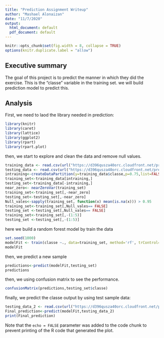 ```yaml
---
title: "Prediction Assignment Writeup"
author: "Mashael Alonaizan"
date: "11/7/2020"
output:
  html_document: default
  pdf_document: default
---
```


```r
knitr::opts_chunk$set(fig.width = 8, collapse = TRUE)
options(knitr.duplicate.label = "allow")
```

## Executive summary
The goal of this project is to predict the manner in which they did the exercise. This is the "classe" variable in the training set. 
we will build prediction model to predict this. 

## Analysis

First, we need to laod the library needed in prediction: 

```r
library(knitr)
library(caret)
library(lattice)
library(ggplot2)
library(rpart)
library(rpart.plot)
```
then, we start to explore and clean the data and remove null values. 

```r
training_data <- read.csv(url("https://d396qusza40orc.cloudfront.net/predmachlearn/pml-training.csv"))
testing_data <- read.csv(url("https://d396qusza40orc.cloudfront.net/predmachlearn/pml-testing.csv"))
intraining<-createDataPartition(y=training_data$classe,p=0.75,list=FALSE)
training_set<-training_data[intraining,]
testing_set<-training_data[-intraining,]
near_zero<- nearZeroVar(training_set)
training_set<-training_set[,-near_zero]
testing_set<-testing_set[,-near_zero]
Null_vales<-sapply(training_set, function(x) mean(is.na(x))) > 0.95
training_set<-training_set[,Null_vales== FALSE]
testing_set <-testing_set[,Null_vales== FALSE]
training_set<-training_set[,-(1:5)]
testing_set <-testing_set[,-(1:5)]


```
here we build a random forest model by train the data

```r
set.seed(1000)
modelFit <- train(classe ~., data=training_set, method='rf', trControl=trainControl(method="cv",number=3))
modelFit
```
then, we predict a new sample  

```r
predictions<-predict(modelFit,testing_set)
predictions
```
 then, we using confusion matrix to see the performance.  
```r
confusionMatrix(predictions,testing_set$classe)
```

finally, we predict the classe output by using test sample data: 
```r
testing_data_2 <- read.csv(url("https://d396qusza40orc.cloudfront.net/predmachlearn/pml-testing.csv"))
Final_prediction<-predict(modelFit,testing_data_2)
print(Final_prediction)
```

Note that the `echo = FALSE` parameter was added to the code chunk to prevent printing of the R code that generated the plot.
